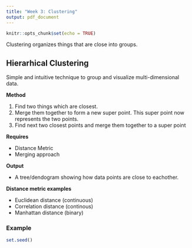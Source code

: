 ```yaml
---
title: "Week 3: Clustering"
output: pdf_document
---
```


```r
knitr::opts_chunk$set(echo = TRUE)
```

Clustering organizes things that are close into groups.

## Hierarhical Clustering
Simple and intuitive technique to group and visualize 
multi-dimensional data. 


**Method**

1) Find two things which are closest.
2) Merge them together to form a new super point. This
super point now represents the two points. 
4) Find next two closest points and merge them together to 
a super point


**Requires**   

* Distance Metric  
* Merging approach


**Output**

- A tree/dendogram showing how data points are close to eachother.


**Distance metric examples**

- Euclidean distance (continuous)
- Correlation distance (continous)
- Manhattan distance (binary)

### Example

```r
set.seed()
```




